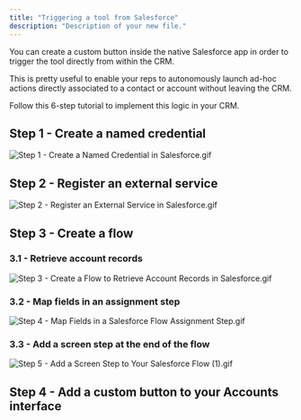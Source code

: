 ```yaml
---
title: "Triggering a tool from Salesforce"
description: "Description of your new file."
---
```


You can create a custom button inside the native Salesforce app in order to trigger the tool directly from within the CRM.

This is pretty useful to enable your reps to autonomously launch ad-hoc actions directly associated to a contact or account without leaving the CRM.

Follow this 6-step tutorial to implement this logic in your CRM.

## Step 1 - Create a named credential

![Step 1 - Create a Named Credential in Salesforce.gif](/images/Step1-CreateaNamedCredentialinSalesforce.gif)

## Step 2 - Register an external service

![Step 2 - Register an External Service in Salesforce.gif](/images/Step2-RegisteranExternalServiceinSalesforce.gif)

## Step 3 - **Create a flow**

### 3.1 - Retrieve account records

![Step 3 - Create a Flow to Retrieve Account Records in Salesforce.gif](/images/Step3-CreateaFlowtoRetrieveAccountRecordsinSalesforce.gif)

### 3.2 - Map fields in an assignment step

![Step 4 - Map Fields in a Salesforce Flow Assignment Step.gif](/images/Step4-MapFieldsinaSalesforceFlowAssignmentStep.gif)

### 3.3 - Add a screen step at the end of the flow

![Step 5 - Add a Screen Step to Your Salesforce Flow (1).gif](/images/Step5-AddaScreenSteptoYourSalesforceFlow\(1\).gif)

## Step 4 - Add a custom button to your Accounts interface